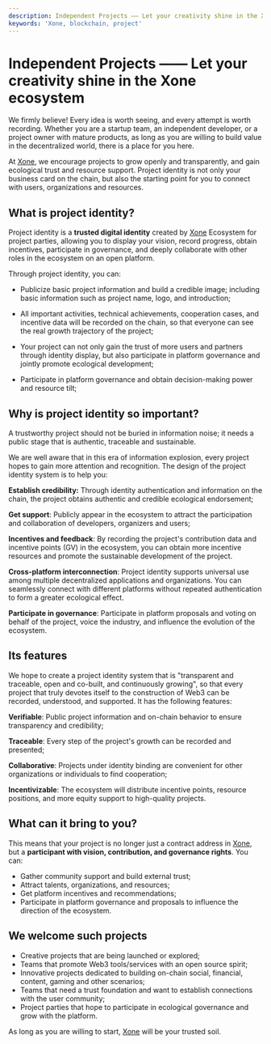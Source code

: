 ```yaml
---
description: Independent Projects —— Let your creativity shine in the Xone ecosystem
keywords: 'Xone, blockchain, project'
---
```


# Independent Projects —— Let your creativity shine in the Xone ecosystem

We firmly believe! Every idea is worth seeing, and every attempt is worth recording. Whether you are a startup team, an independent developer, or a project owner with mature products, as long as you are willing to build value in the decentralized world, there is a place for you here.

At [Xone](https://xone.org/), we encourage projects to grow openly and transparently, and gain ecological trust and resource support. Project identity is not only your business card on the chain, but also the starting point for you to connect with users, organizations and resources.

## What is project identity?

Project identity is a **trusted digital identity** created by [Xone](https://xone.org/) Ecosystem for project parties, allowing you to display your vision, record progress, obtain incentives, participate in governance, and deeply collaborate with other roles in the ecosystem on an open platform.

Through project identity, you can:

- Publicize basic project information and build a credible image; including basic information such as project name, logo, and introduction;

- All important activities, technical achievements, cooperation cases, and incentive data will be recorded on the chain, so that everyone can see the real growth trajectory of the project;

- Your project can not only gain the trust of more users and partners through identity display, but also participate in platform governance and jointly promote ecological development;

- Participate in platform governance and obtain decision-making power and resource tilt;

## Why is project identity so important?

<Callout>
  A trustworthy project should not be buried in information noise; it needs a public stage that is authentic, traceable and sustainable.
</Callout>

We are well aware that in this era of information explosion, every project hopes to gain more attention and recognition. The design of the project identity system is to help you:

**Establish credibility:** Through identity authentication and information on the chain, the project obtains authentic and credible ecological endorsement;

**Get support**: Publicly appear in the ecosystem to attract the participation and collaboration of developers, organizers and users;

**Incentives and feedback**: By recording the project's contribution data and incentive points (GV) in the ecosystem, you can obtain more incentive resources and promote the sustainable development of the project.

**Cross-platform interconnection**: Project identity supports universal use among multiple decentralized applications and organizations. You can seamlessly connect with different platforms without repeated authentication to form a greater ecological effect.

**Participate in governance**: Participate in platform proposals and voting on behalf of the project, voice the industry, and influence the evolution of the ecosystem.

## Its features

We hope to create a project identity system that is "transparent and traceable, open and co-built, and continuously growing", so that every project that truly devotes itself to the construction of Web3 can be recorded, understood, and supported. It has the following features:

**Verifiable**: Public project information and on-chain behavior to ensure transparency and credibility;

**Traceable**: Every step of the project's growth can be recorded and presented;

**Collaborative**: Projects under identity binding are convenient for other organizations or individuals to find cooperation;

**Incentivizable**: The ecosystem will distribute incentive points, resource positions, and more equity support to high-quality projects.

## What can it bring to you?

This means that your project is no longer just a contract address in [Xone](https://xone.org/), but a **participant with vision, contribution, and governance rights**. You can:

- Gather community support and build external trust;
- Attract talents, organizations, and resources;
- Get platform incentives and recommendations;
- Participate in platform governance and proposals to influence the direction of the ecosystem.

## We welcome such projects

- Creative projects that are being launched or explored;
- Teams that promote Web3 tools/services with an open source spirit;
- Innovative projects dedicated to building on-chain social, financial, content, gaming and other scenarios;
- Teams that need a trust foundation and want to establish connections with the user community;
- Project parties that hope to participate in ecological governance and grow with the platform.

As long as you are willing to start, [Xone](https://xone.org/) will be your trusted soil.
